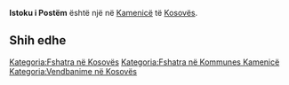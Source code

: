 {{Fshat në 
 | Emri                = Istoku i Postëm
 | EmriAlt                = 
 | NAME_SHORT_FORM=      
 | NAME_GENERIC=      
 | NAME_SORT_NAME_RO=      ISTOKUIPOSTEM
 | FULL_NAME_RO = Istoku i Postëm
 | FULL_NAME_ND_RO=Istoku i Postem
 | SORT_NAME_RG=ISTOKUIPOSTEM
 | FULL_NAME_RG=Istoku i Postëm
 | FULL_NAME_ND_RG=Istoku i Postem
 | SRP_NAME_SHORT_FORM=      
 | SRP_NAME_GENERIC=      
 | SRP_NAME_SORT_NAME_RO=      
 | SRP_FULL_NAME_RO = 
 | SRP_FULL_NAME_ND_RO=
 | SRP_SORT_NAME_RG=
 | SRP_FULL_NAME_RG=
 | SRP_FULL_NAME_ND_RG=
 | Emri (Rasa dhanore) = 
 | Figura              = 
 | Shteti              = Kosovo
 | Komuna              = Kamenicë
 | Kodi postar         = 
 | Sipërfaqja          = 

 | Popullsia           = 

 | Regj. i popullsisë  = 
 | Dend. e popullsisë  = 
 | Faqja zyrtare       = 
 <!--- Koordinatat ----> 
 | Gjerësia            = 42.773333
 | Gjatësia            = 20.498889
 | Lartësia            = 
}}
'''Istoku i Postëm''' është një [[]] në [[Kamenicë]] të [[Kosovës]].

<!-- == Gjeografia == -->
<!-- == Historia == -->
<!-- == Demografia == -->
== Shih edhe ==
{{Komuna Kamenicë}}
{{Kosovo-Administrata-Cung}}

[[Kategoria:Fshatra në Kosovës]]
[[Kategoria:Fshatra në Kommunes Kamenicë]]
[[Kategoria:Vendbanime në Kosovës]]